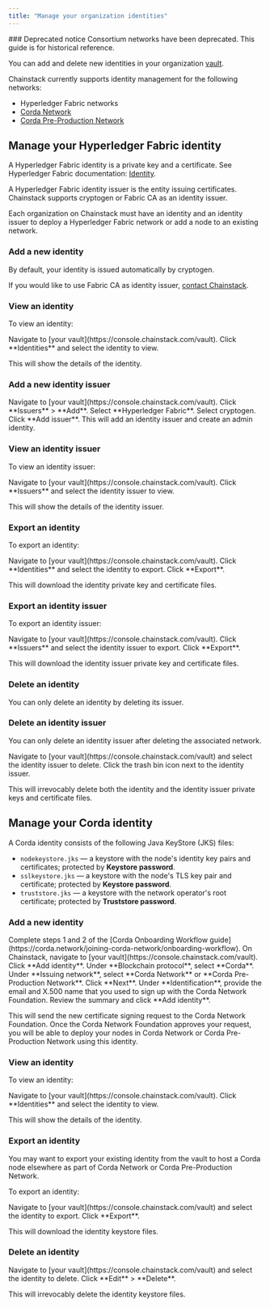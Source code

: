 ```yaml
---
title: "Manage your organization identities"
---
```


<Warning>
  ### Deprecated notice
  Consortium networks have been deprecated. This guide is for historical reference.
</Warning>

You can add and delete new identities in your organization [vault](https://console.chainstack.com/vault).

Chainstack currently supports identity management for the following networks:

* Hyperledger Fabric networks
* [Corda Network](https://corda.network/)
* [Corda Pre-Production Network](https://corda.network/participation/preprod)

## Manage your Hyperledger Fabric identity

A Hyperledger Fabric identity is a private key and a certificate. See Hyperledger Fabric documentation: [Identity](https://hyperledger-fabric.readthedocs.io/en/release-2.2/identity/identity.html).

A Hyperledger Fabric identity issuer is the entity issuing certificates. Chainstack supports cryptogen or Fabric CA as an identity issuer.

Each organization on Chainstack must have an identity and an identity issuer to deploy a Hyperledger Fabric network or add a node to an existing network.

### Add a new identity

By default, your identity is issued automatically by cryptogen.

If you would like to use Fabric CA as identity issuer, [contact Chainstack](https://chainstack.com/contact/).

### View an identity

To view an identity:

<Steps>
  <Step>
    Navigate to [your vault](https://console.chainstack.com/vault).
  </Step>
  <Step>
    Click **Identities** and select the identity to view.
  </Step>
</Steps>

This will show the details of the identity.

### Add a new identity issuer

<Steps>
  <Step>
    Navigate to [your vault](https://console.chainstack.com/vault).
  </Step>
  <Step>
    Click **Issuers** > **Add**.
  </Step>
  <Step>
    Select **Hyperledger Fabric**.
  </Step>
  <Step>Select cryptogen.</Step>
  <Step>Click **Add issuer**.</Step>
</Steps>
This will add an identity issuer and create an admin identity.

### View an identity issuer

To view an identity issuer:

<Steps>
  <Step>
    Navigate to [your vault](https://console.chainstack.com/vault).
  </Step>
  <Step>
    Click **Issuers** and select the identity issuer to view.
  </Step>
</Steps>

This will show the details of the identity issuer.

### Export an identity

To export an identity:

<Steps>
  <Step>
    Navigate to [your vault](https://console.chainstack.com/vault).
  </Step>
  <Step>
    Click **Identities** and select the identity to export.
  </Step>
  <Step>Click **Export**.</Step>
</Steps>

This will download the identity private key and certificate files.

### Export an identity issuer

To export an identity issuer:

<Steps>
  <Step>
    Navigate to [your vault](https://console.chainstack.com/vault).
  </Step>
  <Step>
    Click **Issuers** and select the identity issuer to export.
  </Step>
  <Step>Click **Export**.</Step>
</Steps>

This will download the identity issuer private key and certificate files.

### Delete an identity

You can only delete an identity by deleting its issuer.

### Delete an identity issuer

You can only delete an identity issuer after deleting the associated network.

<Steps>
  <Step>
    Navigate to [your vault](https://console.chainstack.com/vault) and select the identity issuer to delete.
  </Step>
  <Step>
    Click the trash bin icon next to the identity issuer.
  </Step>
</Steps>

This will irrevocably delete both the identity and the identity issuer private keys and certificate files.

## Manage your Corda identity

A Corda identity consists of the following Java KeyStore (JKS) files:

* `nodekeystore.jks` — a keystore with the node's identity key pairs and certificates; protected by **Keystore password**.
* `sslkeystore.jks` — a keystore with the node's TLS key pair and certificate; protected by **Keystore password**.
* `truststore.jks` — a keystore with the network operator's root certificate; protected by **Truststore password**.

### Add a new identity

<Steps>
  <Step>
    Complete steps 1 and 2 of the [Corda Onboarding Workflow guide](https://corda.network/joining-corda-network/onboarding-workflow).
  </Step>
  <Step>
    On Chainstack, navigate to [your vault](https://console.chainstack.com/vault). Click **Add identity**.
  </Step>
  <Step>Under **Blockchain protocol**, select **Corda**.</Step>
  <Step>
    Under **Issuing network**, select **Corda Network** or **Corda Pre-Production Network**. Click **Next**.
  </Step>
  <Step>
    Under **Identification**, provide the email and X.500 name that you used to sign up with the Corda Network Foundation.
  </Step>
  <Step>Review the summary and click **Add identity**.</Step>
</Steps>

This will send the new certificate signing request to the Corda Network Foundation. Once the Corda Network Foundation approves your request, you will be able to deploy your nodes in Corda Network or Corda Pre-Production Network using this identity.

### View an identity

To view an identity:

<Steps>
  <Step>
    Navigate to [your vault](https://console.chainstack.com/vault).
  </Step>
  <Step>
    Click **Identities** and select the identity to view.
  </Step>
</Steps>

This will show the details of the identity.

### Export an identity

You may want to export your existing identity from the vault to host a Corda node elsewhere as part of Corda Network or Corda Pre-Production Network.

To export an identity:

<Steps>
  <Step>
    Navigate to [your vault](https://console.chainstack.com/vault) and select the identity to export.
  </Step>
  <Step>Click **Export**.</Step>
</Steps>

This will download the identity keystore files.

### Delete an identity

<Steps>
  <Step>
    Navigate to [your vault](https://console.chainstack.com/vault) and select the identity to delete.
  </Step>
  <Step>Click **Edit** > **Delete**.</Step>
</Steps>

This will irrevocably delete the identity keystore files.
